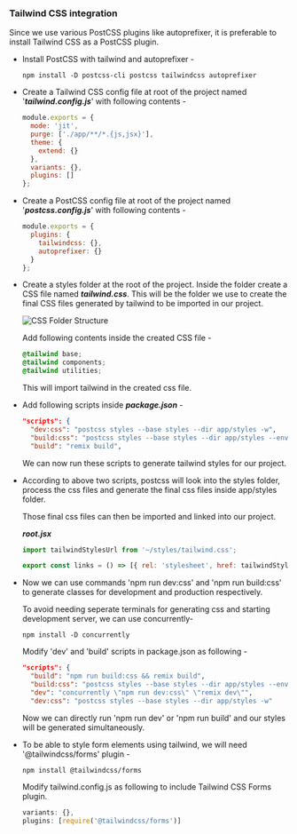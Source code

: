 ### Tailwind CSS integration

Since we use various PostCSS plugins like autoprefixer, it is preferable to
install Tailwind CSS as a PostCSS plugin.

- Install PostCSS with tailwind and autoprefixer -

  ```
  npm install -D postcss-cli postcss tailwindcss autoprefixer
  ```

- Create a Tailwind CSS config file at root of the project named
  '**_tailwind.config.js_**' with following contents -

  ```js
  module.exports = {
    mode: 'jit',
    purge: ['./app/**/*.{js,jsx}'],
    theme: {
      extend: {}
    },
    variants: {},
    plugins: []
  };
  ```

- Create a PostCSS config file at root of the project named
  '**_postcss.config.js_**' with following contents -

  ```js
  module.exports = {
    plugins: {
      tailwindcss: {},
      autoprefixer: {}
    }
  };
  ```

- Create a styles folder at the root of the project. Inside the folder create a
  CSS file named **_tailwind.css_**. This will be the folder we use to create
  the final CSS files generated by tailwind to be imported in our project.

  <img
    alt='CSS Folder Structure'
    src='/images/examples/setup/tailwind/styles-folder.png'
  />

  Add following contents inside the created CSS file -

  ```css
  @tailwind base;
  @tailwind components;
  @tailwind utilities;
  ```

  This will import tailwind in the created css file.

- Add following scripts inside **_package.json_** -

  ```json
  "scripts": {
    "dev:css": "postcss styles --base styles --dir app/styles -w",
    "build:css": "postcss styles --base styles --dir app/styles --env production",
    "build": "remix build",
  ```

  We can now run these scripts to generate tailwind styles for our project.

- According to above two scripts, postcss will look into the styles folder,
  process the css files and generate the final css files inside app/styles
  folder.

  Those final css files can then be imported and linked into our project.

  **_root.jsx_**

  ```jsx
  import tailwindStylesUrl from '~/styles/tailwind.css';

  export const links = () => [{ rel: 'stylesheet', href: tailwindStylesUrl }];
  ```

- Now we can use commands 'npm run dev:css' and 'npm run build:css' to generate
  classes for development and production respectively.

  To avoid needing seperate terminals for generating css and starting
  development server, we can use concurrently-

  ```
  npm install -D concurrently
  ```

  Modify 'dev' and 'build' scripts in package.json as following -

  ```json
  "scripts": {
    "build": "npm run build:css && remix build",
    "build:css": "postcss styles --base styles --dir app/styles --env production",
    "dev": "concurrently \"npm run dev:css\" \"remix dev\"",
    "dev:css": "postcss styles --base styles --dir app/styles -w"
  ```

  Now we can directly run 'npm run dev' or 'npm run build' and our styles will
  be generated simultaneously.

- To be able to style form elements using tailwind, we will need
  '@tailwindcss/forms' plugin -

  ```
  npm install @tailwindcss/forms
  ```

  Modify tailwind.config.js as following to include Tailwind CSS Forms plugin.

  ```js
  variants: {},
  plugins: [require('@tailwindcss/forms')]
  ```
